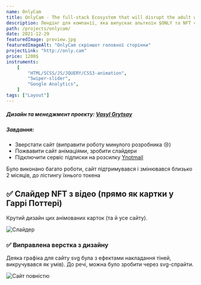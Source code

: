 ```yaml
---
name: OnlyCam
title: OnlyCam - The full-stack Ecosystem that will disrupt the adult world!
description: Лендінг для компанії, яка випускає альткоїн $ONLY та NFT своїх амбасадорів (18+).
path: /projects/onlycam/
date: 2021-12-29
featuredImage: preview.jpg
featuredImageAlt: "OnlyCam скріншот головної сторінки"
projectLink: "http://only.cam"
price: 1200$
instruments:
    [
        "HTML/SCSS/JS/JQUERY/CSS3-animation",
        "Swiper-slider",
        "Google Analytics",
    ]
tags: ["Layout"]
---
```


##### Дизайн та менеджмент проекту: <a href="https://t.me/grytsay14" target="_blank">Vasyl Grytsay</a>

##### Завдання:

- Зверстати сайт (виправити роботу минулого розробника 😢)
- Пожвавити сайт анімаціями, зробити слайдери
- Підключити сервіс підписки на розсилку <a href="https://www.ynotmail.com" target="_blank">Ynotmail</a>

Було виконано багато роботи, сайт підтримувався і змінювався близько 2 місяців, до лістингу їхнього токена

## ✅ Слайдер NFT з відео (прямо як картки у Гаррі Поттері)

Крутий дизайн цих анімованих карток (та й усе сайту).

![Слайдер](img2.jpg)

### ✅ Виправлена верстка з дизайну

Деяка графіка для сайту svg була з ефектами накладання тіней, викручувався як умів). До речі, можна було зробити через svg-спрайти.

![Сайт повністю](OnlyCam-full.jpg)
